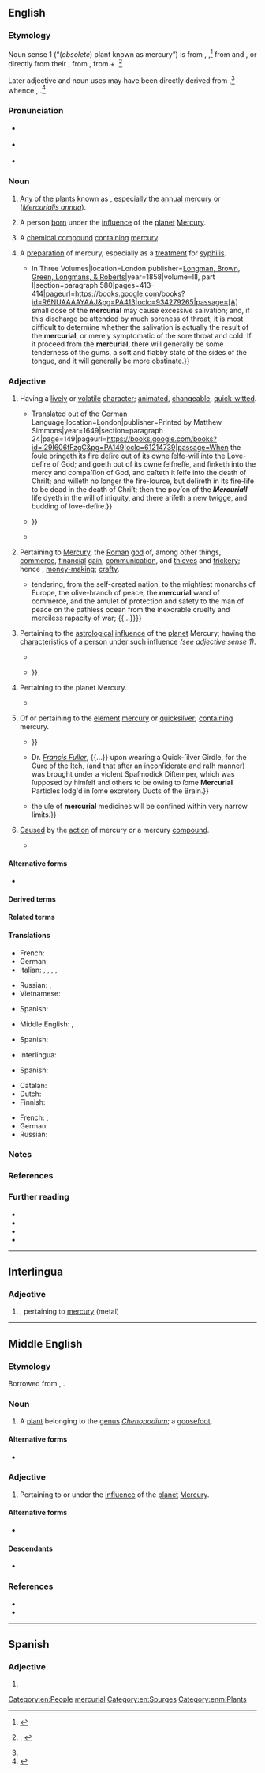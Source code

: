 ==English==
{{was wotd|2019|September|24}}

===Etymology===
{{multiple images
|direction = vertical
|image1 = Mercurialis annua 2005.07.11 11.37.49-p7110221.jpg
|caption1 = The [[annual mercury]] (''[[Mercurialis annua]]''), one of the varieties of mercurial ''(noun sense 1)''
|image2 = Ag2HgI4.png
|caption2 = A sample of a mercurial ''(noun sense 3)'', in this case a [[compound#Noun|compound]] with the [[molecular formula]] Ag{{sub|2}}HgI{{sub|4}}
|image3 = Drug jar for mercury pills, Italy, 1731-1770 Wellcome L0057163.jpg
|caption3 = An 18th-century [[jar#Noun|jar]] used for [[store#Verb|storing]] mercurials ''(noun sense 4)'' in the form of [[pill#Noun|pills]]{{ref|group=n|name=n1|From the collection of the {{w|Wellcome Library}} in [[London]], [[England]], UK.}}
}}

Noun sense 1 (“(''obsolete'') plant known as mercury”) is from {{inh|en|enm|mercurial}}, {{m|enm|mercuryal||a plant, probably the goosefoot (''Chenopodium''); (''possibly'') dog's mercury (''Mercurialis perennis'')}},<ref>{{R:MED Online|entry=mercuriāl|pos=n|id=MED27416|accessdate=5 May 2019}}</ref> from {{der|en|xno|mercurial}} and {{der|en|fro|mercurial}}, or directly from their {{glossary|etymon}} {{der|en|la|mercuriālis||a plant, probably annual mercury (''Mercurialis annua'')}}, from {{m|la|mercuriālis||pertaining to the Roman god Mercury|pos=adjective}}, from {{m|la|Mercurius||the Roman god Mercury}} + {{m|la|-ālis|pos=''suffix forming adjectives of relationship from nouns''}}.<ref name="OED">{{R:OED Online|pos=n.'' and ''adj|id=116691|date=September 2001|nodot=yes}}; {{R:Oxford Dictionaries Online}}</ref>

Later adjective and noun uses may have been directly derived from {{der|en|la|mercuriālis|pos=adjective}},<ref name="OED"/> whence {{cog|enm|mercurial}}, {{m|enm|Mercurial||under the astrological influence of the planet Mercury}}.<ref>{{R:MED Online|entry=Mercuriāl|pos=adj|id=MED27417|accessdate=5 May 2019}}</ref>

===Pronunciation===
* {{a|RP}} {{IPA|en|/məːˈkjʊə.ɹɪ.əl/}}
* {{a|GA}} {{IPA|en|/mɝˈkjʊ.ɹi.əl/|/-ˈkjɔ-/}}
* {{hyphenation|en|mer|cu|ri|al}}

===Noun===
{{en-noun}}

# {{lb|en|obsolete}} Any of the [[plant#Noun|plants]] known as {{l|en|mercury|id=plant}}, especially the [[annual mercury]] or {{vern|French mercury}} (''[[Mercurialis annua]]''). {{defdate|13th–17th c.}}
# {{lb|en|astrology}} A person [[born]] under the [[influence#Noun|influence]] of the [[planet]] [[Mercury]]. {{defdate|from 16th c.}}
# {{lb|en|chemistry}} A [[chemical compound]] [[contain]]ing [[mercury]].
# {{lb|en|medicine|historical}} A [[preparation]] of mercury, especially as a [[treatment]] for [[syphilis]]. {{defdate|from 17th c.}}
#* {{quote-book|en|author=James Copland|authorlink=James Copland (physician)|entry=POISONS—Poisoning—Poisoned—Symptoms and Treatment of|title=A Dictionary of Practical Medicine. {{...|Comprising General Pathology, the Nature and Treatment of Diseases, Morbid Structures, and the Disorders Especially Incidental to Climates, to the Sex, and to the Different Epochs of Life. With Numerous Prescriptions for the Medicines Recommended; a Classification of Diseases according to Pathological Principles; a Copious Bibliography, with References; and An Appendix of Approved Formulæ. The Whole Forming a Library of Pathology and Practical Medicine and a Digest of Medical Literature.}} In Three Volumes|location=London|publisher=[[w:Longman|Longman, Brown, Green, Longmans, & Roberts]]|year=1858|volume=III, part I|section=paragraph 580|pages=413–414|pageurl=https://books.google.com/books?id=R6NUAAAAYAAJ&pg=PA413|oclc=934279265|passage=[A] small dose of the '''mercurial''' may cause excessive salivation; and, if this discharge be attended by much soreness of throat, it is most difficult to determine whether the salivation is actually the result of the '''mercurial''', or merely symptomatic of the sore throat and cold. If it proceed from the '''mercurial''', there will generally be some tenderness of the gums, a soft and flabby state of the sides of the tongue, and it will generally be more obstinate.}}

===Adjective===
{{en-adj}}

# {{lb|en|comparable}} Having a [[lively]] or [[volatile]] [[character]]; [[animated#Adjective|animated]], [[changeable]], [[quick-witted]]. {{defdate|from 17th c.}}
#: {{synonyms|en|fickle|unpredictable}}
#: {{ux|en|his '''mercurial''' temperament}}
#* {{quote-book|en|author=Jacob Behmen [''i.e.'', {{w|Jakob Böhme}}]|chapter=The Nineteenth Epistle|translator=J[ohn] E[llistone]|title=The Epistles of Jacob Behmen: Aliter, Tevtonicvs Philosophvs. {{...|Very Usefull and Necessary for Those that Read His VVritings, and are Very Full of Excellent and Plaine Instructions how to Attaine to the Life of Christ.}} Translated out of the German Language|location=London|publisher=Printed by Matthew Simmons{{nb...|in Aldersgate-street.}}|year=1649|section=paragraph 24|page=149|pageurl=https://books.google.com/books?id=i29I606fFzgC&pg=PA149|oclc=61214739|passage=When the ſoule bringeth its fire deſire out of its owne ſelfe-will into the Love-deſire of God; and goeth out of its owne ſelfneſſe, and ſinketh into the mercy and compaſſion of God, and caſteth it ſelfe into the death of Chriſt; and willeth no longer the fire-ſource, but deſireth in its fire-life to be dead in the death of Chriſt; then the poyſon of the '''''Mercuriall''''' life dyeth in the will of iniquity, and there ariſeth a new twigge, and budding of love-deſire.}}
#* {{quote-book|en|author=Charles Walker|chapter=Of Her Birth, Education, and First Setting Out in the World|title=Authentick Memoirs of the Life Intrigues and Adventures of the Celebrated Sally Salisbury.{{nb...|With True Characters of Her Most Considerable Gallants.}}|location=London|publisher=[s.n.]|year=1723|pages=11–12|pageurl=https://books.google.com/books?id=-Z9bAAAAQAAJ&pg=PA12|oclc=519787262|passage=From the natural '''Mercurial''' Briskneſs of her &#91;{{w|Sally Salisbury}}'s&#93; Temper, a ſedentary Life had ever been her Averſion, wherefore ſhe rather choſe to follow the Fortunes of a ''Wheel-Barrow'', than thoſe of a ''Diſtaff''; {{...}}}}
#* {{quote-web|en|author=Rami G[eorge] Khouri|authorlink=Rami George Khouri|title=Lebanese Oligarchy Preserves Its Interests Once Again|url=https://www.aljazeera.com/indepth/opinion/2016/10/lebanese-oligarchy-preserves-interests-161021075017806.html|archiveurl=https://web.archive.org/web/20180801085952/https://www.aljazeera.com/indepth/opinion/2016/10/lebanese-oligarchy-preserves-interests-161021075017806.html|archivedate=1 August 2018|work={{w|Al Jazeera}}|date=22 October 2016|passage=Lebanon has shown once again that it is a land of dazzling deals and '''mercurial''' personalities, including in the realm of the national presidency itself.}}
# {{lb|en|not comparable|Ancient Rome|religion}} Pertaining to [[Mercury]], the [[Roman#Adjective|Roman]] [[god]] of, among other things, [[commerce]], [[financial#Adjective|financial]] [[gain#Noun|gain]], [[communication]], and [[thief|thieves]] and [[trickery]]; hence {{lb|en|comparable}}, [[money-making#Adjective|money-making]]; [[crafty]]. {{defdate|from 15th c.}}
#* {{quote-hansard|en|speaker={{w|John Quincey Adams}}|debate=Presentation of [[w:George Washington|Washington]]’s Sword and Franklin’s Staff|editors=[[w:Francis Preston Blair|[Francis Preston] Blair]] and [John C.] Rives|report=[[w:Congressional Record|The Congressional Globe:{{nb...|Containing Sketches of the Debates and Proceedings of the Third Session of the Twenty-seventh Congress.}}]]|house={{w|United States House of Representatives}}, 27th [[w:United States Congress|Congress]], 3rd session|location=Washington, D.C.|publisher=Published by Blair and Rives;{{nb...|printed at the Globe Office, for the editors.}}|date=8 February 1843|year_published=10 February 1843|volume=XII|issue=16|pages=254–255|pageurl=https://books.google.com/books?id=MXYOAAAAQAAJ&pg=PA255|oclc=244827502|passage=[[w:Benjamin Franklin|[Benjamin] Franklin]], the mechanic of his own fortune, {{...}} tendering, from the self-created nation, to the mightiest monarchs of Europe, the olive-branch of peace, the '''mercurial''' wand of commerce, and the amulet of protection and safety to the man of peace on the pathless ocean from the inexorable cruelty and merciless rapacity of war; {{...}}}}
# {{lb|en|not comparable|astrology}} Pertaining to the [[astrological]] [[influence#Noun|influence]] of the [[planet]] Mercury; having the [[characteristic#Noun|characteristics]] of a person under such influence ''(see adjective sense 1)''. {{defdate|from 16th c.}}
#* {{quote-book|en|author=Joseph Blagrave|authorlink=Joseph Blagrave|chapter=[The Effects of Directions.] The Sun Directed unto Promittors.|editor=Obadiah Blagrave|title=Blagrave’s Introduction to Astrology. In Three Parts.{{nb...|The First Containing the Use of an Ephemeris, and How to Erect a Figure of Heaven to Any Time Proposed: Also the Signification of the Houses, Planets, Signs and Aspects, the Explanation of All Useful Terms of Art; with Plain and Familiar Instructions for the Resolution of All Manner of Questions, and Exemplified in Every Particular thereof, by Figures Set, and Judged. The Second Treateth of Elections; Shewing Their Use and Application, as They are Constituted on the Twelve Celestial Houses, whereby You are Inabled to Chuse Such Times as are Proper and Conducible to the Perfection of any Matter or Business whatsoever. The Third Comprehendeth an Absolute Method for Rectifying and Judging Nativities, the Signification and Portents of Directions, with New and Experienced Rules Touching Revolutions and Transits, &c.}}|location=London|publisher=Printed by E. Tyler, and R. Holt, for Obadiah Blagrave,{{nb...|at the Bear in S. Paul’s Church-Yard.}}|year=1682|section=part III|page=254|pageurl=https://books.google.com/books?id=tGpnAAAAcAAJ&pg=PA254|oclc=228724142|passage=''The Sun to the Terms of'' Mercury. It inclineth the native to be '''Mercurial''', given to ſtudy Arts and Sciences, and to delight in reading, and to follow his Calling with chearfulneſs.}}
#* {{quote-book|en|author=William Lilly|authorlink=William Lilly|author2=Zadkiel [pseudonym; {{w|Richard James Morrison}}]|chapter=Of the Ninth House and Its Questions. Long Journeys, Voyages, Arts, Science, Church Preferment, Law, &c.|title=An Introduction to Astrology{{nb...|by William Lilly: With Numerous Emendations, Adapted to the Improved State, of the Science in the Present Day}}: A Grammar of Astrology, and Tables for Calculating Nativities.{{nb...|By Zadkiel.}}|location=London|publisher=[[w:Henry George Bohn|H[enry] G[eorge] Bohn]],{{nb...|York Street, Covent Garden.}}|year=1852|page=268|pageurl=https://books.google.com/books?id=5icSAAAAYAAJ&pg=PA268|oclc=1077929409|passage=6thly, The ☽ separates from a △ of ♂︎, and applies to ☍ of ☿, lord of the 3d; which intimated that some neighbour of the querent, either with a letter, words, or cross information, would wholly destroy the querent's hopes; and that '''mercurial''' men, viz. scholars or divines, would be his enemies: {{...}}}}
# {{lb|en|not comparable|astronomy}} Pertaining to the planet Mercury. {{defdate|from 14th c.}}
#* {{RQ:Gower Confessio Amantis|volume=III|book=VII|page=130|passage=The ſixte ſuende after this / By name Canis minor is. / The which ſterre is '''Mercuriall''' / By wey of kinde, and forth withall / As it is writen in the carte / Complexion he taketh of Marte.|brackets=on|termlang=en}}
# {{lb|en|not comparable|chemistry}} Of or pertaining to the [[element]] [[mercury]] or [[quicksilver]]; [[contain]]ing mercury. {{defdate|from 16th c.}}
#* {{quote-book|en|author=John Woodall|authorlink=John Woodall|chapter=Of the Small Siringe|title=The Svrgions Mate, or A Treatise Discouering Faithfully and Plainely the due Contents of the Svrgions Chest, the Uses of the Instruments, the Vertues and Operations of the Medicines, the Cures of the Most Frequent Diseases at Sea:{{nb...|namely Wounds, Apostumes, Vlcers, Fistulaes, Fractures, Dislocations, with the True Maner of Amputation, the Cure of the Scuruie, the Fluxes of the Belly, of the Collica and Illiaca Passio, Tenasmus, and Exitus Ani, the Callenture; with a Briefe Explanation of Sal, Sulphur, and Mercury; with certaine Characters, and Tearmes of Arte. Published Chiefly for the Benefit of Young Sea-surgions, Imployed in the East-India Companies Affaires.}}|location=London|publisher=Printed by Edward Griffin for Laurence Lisle,{{nb...|at the Tygers-head in Pauls Church-yard.}}|year=1617|page=22|pageurl=https://books.google.com/books?id=XmkJAwAAQBAJ&pg=PA22|oclc=960102874|passage=Beware alſo of '''''Mercuriall''' lotions'', I meane any which haue ''Mercurie Sublimate Precipitat'' or otherwiſe prepared in them, for though they haue good qualities, yet they are vpon my knowledge and experience dangerous, {{...}}}}
#* {{quote-book|en|author=T[homas] K[night]|title=A Critical Dissertation upon the Manner of the Preparation of Mercurial Medicines, and Their Operation on Human Bodies; particularly Those Most in Fashion:{{nb...|Also, a Demonstration that All the Methods hitherto Invented, in Order to Convey Quick-silver Internally into the Blood, Retaining Its Metalline Texture and Properties, have Proved Abortive. As also, a certain Method of Introducing the Same Metal in Its Essential or Native Dress into the Blood; and the Manner of It Mechanically Explain’d; not Publish’d before. Address’d to the Royal College of Physicians, London.}}|location=London|publisher=Printed for Harmen Noorthouck{{nb...|in Russel-Court, Bridges-Street, against the Chapel.}}|year=1734|page=52|pageurl=https://books.google.com/books?id=JxdgAAAAcAAJ&pg=PA52|oclc=14332927|passage={{...}} Dr. ''[[w:Francis Fuller the Younger|Francis Fuller]]'', {{...}} upon wearing a Quick-ſilver Girdle, for the Cure of the Itch, (and that after an inconſiderate and raſh manner) was brought under a violent Spaſmodick Diſtemper, which was ſupposed by himſelf and others to be owing to ſome '''Mercurial''' Particles lodg'd in ſome excretory Ducts of the Brain.}}
#* {{quote-book|en|author=Henry Saffory|title=The Inefficacy of All Mercurial Preparations in the Cure of Venereal and Scorbutic Disorders, Proved from Reason and Experience,{{nb...|To which are Added, a Dissertation on M. de Velnos’s Vegetable Syrup, which Radically Cures Every Species of the above Disorders; and an Accurate Analysis of that Medicine; Made by Order of the Marshall Duke de Biron, by Messrs. Rouelle and La Cassaigne, Professors of Chemistry at Paris.}}|location=London|publisher=Printed for the author; and sold by T. Evans,{{nb...|Pater-noster Row}}, and Mr. Southern,{{nb...|James’s Street.}}|year=1773|pages=31–32|pageurl=https://books.google.com/books?id=2VBpAAAAcAAJ&pg=PA31|oclc=81311187|passage=If to theſe we add the inconveniences inſeparable from '''mercurial''' preparations, and which are always the conſequences of their uſe; if we conſider the ſmall number of patients to whom mercury may be exhibited with ſafety, {{...}} the uſe of '''mercurial''' medicines will be confined within very narrow limits.}}
# {{lb|en|not comparable|medicine}} [[cause#Verb|Caused]] by the [[action]] of mercury or a mercury [[compound#Noun|compound]].
#* {{quote-book|en|author=Andrew Mathias|chapter=Section II. The Exciting Causes of the Mercurial Disease.|title=The Mercurial Disease. An Inquiry into the History and Nature of the Disease Produced in the Human Constitution by the Use of Mercury, with Observations on Its Connexion with the Lues Venerea|location=London|publisher=Printed for Becket and Porter,{{nb...|Pall Mall}}; [[w:John Murray (publisher)|John Murray]],{{nb...|Fleet-Street}}; and [[w:Joseph Johnson (publisher)|J[oseph] Johnson and Co.]],{{nb...|St. Paul’s Church-yard.}}|year=1810|page=84|pageurl=https://books.google.com/books?id=-tg_AAAAcAAJ&pg=PA84|oclc=931351039|passage=The last exciting cause of the '''mercurial''' ulcer, which I shall now mention, is the use of the knife or of the caustic, during a mercurial course, to wounds made or enlarged at this time; for the great additional irritation, which the operation must produce, disposes such wounds to take on easily the '''mercurial''' disease.}}

====Alternative forms====
* {{sense|pertaining to the Roman god Mercury or planet Mercury}} {{l|en|Mercurial}}

====Derived terms====
{{col3|en|mercurial eczema|mercurial finger|mercurial glossitis|mercurial ointment|mercurial phosphorus|mercurial pneumatic trough|mercurial rash|mercurial trough|[[mercurialisation]], [[mercurialization]]|[[mercurialise]], [[mercurialize]]|mercurialism|mercurialist|mercuriality|mercurially|organomercurial}}

====Related terms====
{{col3|en|mercuric|mercury|Mercury}}

====Translations====
{{trans-top-also|having a lively or volatile character|animated|changeable|quick-witted}}
* French: {{t+|fr|lunatique}}
* German: {{t+|de|sprunghaft}}
* Italian: {{t+|it|incostante|m|f}}, {{t+|it|lunatico|m}}, {{t+|it|lunatica|f}}, {{t+|it|mutevole|m|f}}, {{t+|it|volubile|m|f}}
{{trans-mid}}
* Russian: {{t+|ru|сообрази́тельный|m}}, {{t+|ru|нахо́дчивый|m}}
* Vietnamese: {{t+|vi|lanh lợi}}
{{trans-bottom}}

{{trans-top|pertaining to the Roman god Mercury}}
* Spanish: {{t+|es|mercurial|m|f}}
{{trans-mid}}
{{trans-bottom}}

{{trans-top|pertaining to the astrological influence of the planet Mercury}}
* Middle English: {{t|enm|mercurial}}, {{t|enm|Mercurial}}
{{trans-mid}}
{{trans-bottom}}

{{trans-top|pertaining to the planet Mercury}}
* Spanish: {{t+|es|mercurial|m|f}}
{{trans-mid}}
{{trans-bottom}}

{{trans-top|of or pertaining to the element mercury}}
* Interlingua: {{t|ia|mercurial}}
{{trans-mid}}
* Spanish: {{t+|es|mercurial|m|f}}
{{trans-bottom}}

{{trans-top|containing the element mercury}}
* Catalan: {{t+|ca|mercurial}}
* Dutch: {{t|nl|kwikhoudend}}
* Finnish: {{t|fi|elohopeapitoinen}}
{{trans-mid}}
* French: {{t+|fr|mercuriel|m}}, {{t+|fr|mercurielle|f}}
* German: {{t+|de|quecksilberhaltig}}
* Russian: {{t+|ru|рту́тный|m}}
{{trans-bottom}}

{{trans-top|caused by the action of mercury or a mercury compound}}
{{trans-mid}}
{{trans-bottom}}

===Notes===
<references group="n"/>

===References===
<references />

===Further reading===
* {{pedia|Mercurialis (plant)}}
* {{pedia|mercury (element)}}
* {{pedia|Mercury (mythology)}}
* {{pedia|Mercury (planet)}}

[[Category:en:People]]
[[Category:en:Planets of the Solar System| mercurial]]
[[Category:en:Spurges]]

----

==Interlingua==

===Adjective===
{{ia-adj|-}}

# {{l|en|mercurial}}, pertaining to [[mercury]] (metal)

----

==Middle English==

===Etymology===
Borrowed from {{bor|enm|la|mercuriālis}}, {{m|la|Mercuriālis||pertaining to the Roman god Mercury}}.

===Noun===
{{enm-noun|-}}

# {{lb|enm|botany}} A [[plant#Noun|plant]] belonging to the [[genus]] ''[[Chenopodium]]''; a [[goosefoot]].
#: {{synonyms|enm|mercurie}}

====Alternative forms====
* {{alter|enm|mercuriale}}

===Adjective===
{{enm-adj}}

# {{lb|enm|astrology|astronomy}} Pertaining to or under the [[influence#Noun|influence]] of the [[planet]] [[Mercury]].

====Alternative forms====
* {{l|enm|Mercurial}}

====Descendants====
* {{desc|en|mercurial}}

===References===
* {{R:MED Online|entry=mercuriāl|pos=n|id=MED27416|accessdate=5 May 2019}}
* {{R:MED Online|entry=Mercuriāl|pos=adj|id=MED27417|accessdate=5 May 2019}}

[[Category:enm:Plants]]

----

==Spanish==

===Adjective===
{{es-adj|pl=mercuriales}}

# {{l|en|mercurial}}
